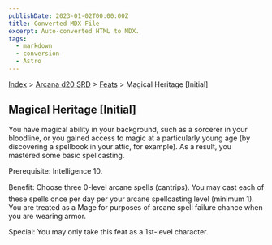 ```yaml
---
publishDate: 2023-01-02T00:00:00Z
title: Converted MDX File
excerpt: Auto-converted HTML to MDX.
tags:
  - markdown
  - conversion
  - Astro
---
```


[Index](-index) > [Arcana d20 SRD](arcana-d20-srd-index) > [Feats](arcana-d20-srd-feats-index) > Magical Heritage [Initial]

## Magical Heritage [Initial]

You have magical ability in your background, such as a sorcerer in your bloodline, or you gained access to magic at a particularly young age (by discovering a spellbook in your attic, for example). As a result, you mastered some basic spellcasting.

Prerequisite: Intelligence 10.

Benefit: Choose three 0-level arcane spells (cantrips). You may cast each of these spells once per day per your arcane spellcasting level (minimum 1). You are treated as a Mage for purposes of arcane spell failure chance when you are wearing armor.

Special: You may only take this feat as a 1st-level character.
